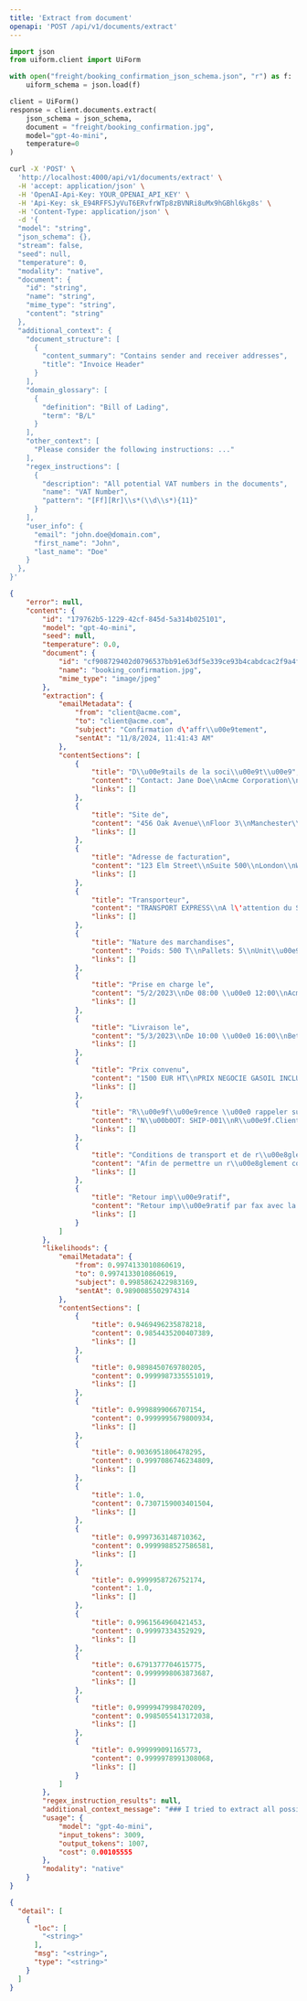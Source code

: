```yaml
---
title: 'Extract from document'
openapi: 'POST /api/v1/documents/extract'
---
```


<RequestExample>




```python python
import json
from uiform.client import UiForm

with open("freight/booking_confirmation_json_schema.json", "r") as f:
    uiform_schema = json.load(f)

client = UiForm()
response = client.documents.extract(
    json_schema = json_schema,
    document = "freight/booking_confirmation.jpg",
    model="gpt-4o-mini",
    temperature=0
)
```


```bash curl
curl -X 'POST' \
  'http://localhost:4000/api/v1/documents/extract' \
  -H 'accept: application/json' \
  -H 'OpenAI-Api-Key: YOUR_OPENAI_API_KEY' \
  -H 'Api-Key: sk_E94RFFSJyVuT6ERvfrWTp8zBVNRi8uMx9hGBhl6kg8s' \
  -H 'Content-Type: application/json' \
  -d '{
  "model": "string",
  "json_schema": {},
  "stream": false,
  "seed": null,
  "temperature": 0,
  "modality": "native",
  "document": {
    "id": "string",
    "name": "string",
    "mime_type": "string",
    "content": "string"
  },
  "additional_context": {
    "document_structure": [
      {
        "content_summary": "Contains sender and receiver addresses",
        "title": "Invoice Header"
      }
    ],
    "domain_glossary": [
      {
        "definition": "Bill of Lading",
        "term": "B/L"
      }
    ],
    "other_context": [
      "Please consider the following instructions: ..."
    ],
    "regex_instructions": [
      {
        "description": "All potential VAT numbers in the documents",
        "name": "VAT Number",
        "pattern": "[Ff][Rr]\\s*(\\d\\s*){11}"
      }
    ],
    "user_info": {
      "email": "john.doe@domain.com",
      "first_name": "John",
      "last_name": "Doe"
    }
  },
}'
```

</RequestExample>


<ResponseExample>

```json 200
{
    "error": null,
    "content": {
        "id": "179762b5-1229-42cf-845d-5a314b025101",
        "model": "gpt-4o-mini",
        "seed": null,
        "temperature": 0.0,
        "document": {
            "id": "cf908729402d0796537bb91e63df5e339ce93b4cabdcac2f9a4f90592647e130",
            "name": "booking_confirmation.jpg",
            "mime_type": "image/jpeg"
        },
        "extraction": {
            "emailMetadata": {
                "from": "client@acme.com",
                "to": "client@acme.com",
                "subject": "Confirmation d\'affr\\u00e9tement",
                "sentAt": "11/8/2024, 11:41:43 AM"
            },
            "contentSections": [
                {
                    "title": "D\\u00e9tails de la soci\\u00e9t\\u00e9",
                    "content": "Contact: Jane Doe\\nAcme Corporation\\nTel: +44 20 7946 0958\\nEmail: client@acme.com",
                    "links": []
                },
                {
                    "title": "Site de",
                    "content": "456 Oak Avenue\\nFloor 3\\nManchester\\nM1 4WP\\nUnited Kingdom",
                    "links": []
                },
                {
                    "title": "Adresse de facturation",
                    "content": "123 Elm Street\\nSuite 500\\nLondon\\nWC2N 5DU\\nGB",
                    "links": []
                },
                {
                    "title": "Transporteur",
                    "content": "TRANSPORT EXPRESS\\nA l\'attention du Service Logistique\\nZone Industrielle Est, Batiment C\\n45 rue des Transporteurs\\n75001 PARIS\\nFRANCE\\nT\\u00e9l: 0123 45 67 89\\nFax: 0123 45 67 90\\nTva: FR12 345 678 901",
                    "links": []
                },
                {
                    "title": "Nature des marchandises",
                    "content": "Poids: 500 T\\nPallets: 5\\nUnit\\u00e9s: 10\\nVolume: 1.44 M3\\nMetres de chargement: 0.4 ML\\nTemp\\u00e9rature: 5\\u00b0C - 25\\u00b0C (Frais)\\nMarchandises dangereuses: UN1202 Classe 3 - Liquide inflammable",
                    "links": []
                },
                {
                    "title": "Prise en charge le",
                    "content": "5/2/2023\\nDe 08:00 \\u00e0 12:00\\nAcme Corporation\\n123 Elm Street\\nSuite 500\\nLondon, Greater London\\nWC2N 5DU GB",
                    "links": []
                },
                {
                    "title": "Livraison le",
                    "content": "5/3/2023\\nDe 10:00 \\u00e0 16:00\\nBeta Industries\\n789 Pine Street\\nMunich, Bavaria\\n80331 DE\\n+49 89 123456",
                    "links": []
                },
                {
                    "title": "Prix convenu",
                    "content": "1500 EUR HT\\nPRIX NEGOCIE GASOIL INCLUS",
                    "links": []
                },
                {
                    "title": "R\\u00e9f\\u00e9rence \\u00e0 rappeler sur votre facture",
                    "content": "N\\u00b0OT: SHIP-001\\nR\\u00e9f.Client: BC-67890\\nN\\u00b0 Cde: SHIP-001",
                    "links": []
                },
                {
                    "title": "Conditions de transport et de r\\u00e8glement",
                    "content": "Afin de permettre un r\\u00e8glement conforme aux dispositions, il est rappel\\u00e9 au transporteur affr\\u00e9t\\u00e9 que la facture ne sera admise pour paiement que sous la condition stricte de r\\u00e9ception des documents l\\u00e9gaux requis pour justifier de la r\\u00e9alisation de la prestation de transport et notamment : l\'original de la lettre de voiture accompagn\\u00e9 du bon de livraison original r\\u00e9gularis\\u00e9 et la preuve de l\'\\u00e9change des palettes consign\\u00e9es. Il est \\u00e0 noter que le prix convenu a fait l\'objet d\'une n\\u00e9gociation entre les parties et qu\'il int\\u00e8gre notamment les charges de carburant sur la base de l\'indice CNR du mois en cours \\u00e0 la date de r\\u00e9alisation du transport. Pour les flux belges, le prix convenu comprend la taxe kilom\\u00e9trique. Le transporteur affr\\u00e9teur s\'oblige \\u00e0 ex\\u00e9cuter l\'ordre de transport confi\\u00e9 par ses propres moyens. Il s\'interdit de le sous-traiter \\u00e0 des tiers. Le non respect de cette clause entra\\u00eene la r\\u00e9solution imm\\u00e9diate et de plein droit du contrat de transport. Il reconnait \\u00e9galement que le forfait ci-dessus permet de couvrir l\'ensemble des charges d\\u00e9finies \\u00e0 l\'article L3221-1 du Code des Transports. En cons\\u00e9quence, il d\\u00e9clare \\u00eatre \\u00e0 jour de son obligation de d\\u00e9claration, du paiement des charges sociales (URSSAF) et du respect de la lutte contre le travail ill\\u00e9gal. Il s\'engage \\u00e0 respecter les obligations sur le d\\u00e9tachement transnational de salari\\u00e9s, aussi il doit \\u00eatre \\u00e0 jour de l\'\\u00e9tablissement de l\'attestation de d\\u00e9tachement des salari\\u00e9s ainsi que de la nomination d\'un repr\\u00e9sentant en France. Nous vous rappelons la l\\u00e9gislation fran\\u00e7aise concernant le cabotage routier de marchandises qui fait l\'objet des articles L.3421-3 et suivants du Code des Transports modifi\\u00e9s par le d\\u00e9cret n\\u00b0 2016-418 du 7 avril 2016, tout transport doit donc \\u00eatre effectu\\u00e9 dans le respect de la loi. Nous vous remercions de nous tenir imm\\u00e9diatement inform\\u00e9s de tout incident rencontr\\u00e9 dans l\'ex\\u00e9cution de ce transport.",
                    "links": []
                },
                {
                    "title": "Retour imp\\u00e9ratif",
                    "content": "Retour imp\\u00e9ratif par fax avec la mention Bon pour accord, votre cachet commercial, vos noms et signature. A d\\u00e9faut de retour, le contrat de transport sera r\\u00e9put\\u00e9 ex\\u00e9cut\\u00e9 selon les modalit\\u00e9s pr\\u00e9cit\\u00e9es. Tous les bons de livraisons devront \\u00eatre retourn\\u00e9s sous 8 jours.",
                    "links": []
                }
            ]
        },
        "likelihoods": {
            "emailMetadata": {
                "from": 0.9974133010860619,
                "to": 0.9974133010860619,
                "subject": 0.9985862422983169,
                "sentAt": 0.9890085502974314
            },
            "contentSections": [
                {
                    "title": 0.9469496235878218,
                    "content": 0.9854435200407389,
                    "links": []
                },
                {
                    "title": 0.9898450769780205,
                    "content": 0.9999987335551019,
                    "links": []
                },
                {
                    "title": 0.9998899066707154,
                    "content": 0.9999995679800934,
                    "links": []
                },
                {
                    "title": 0.9036951806478295,
                    "content": 0.9997086746234809,
                    "links": []
                },
                {
                    "title": 1.0,
                    "content": 0.7307159003401504,
                    "links": []
                },
                {
                    "title": 0.9997363148710362,
                    "content": 0.9999988527586581,
                    "links": []
                },
                {
                    "title": 0.9999958726752174,
                    "content": 1.0,
                    "links": []
                },
                {
                    "title": 0.9961564960421453,
                    "content": 0.99997334352929,
                    "links": []
                },
                {
                    "title": 0.6791377704615775,
                    "content": 0.9999998063873687,
                    "links": []
                },
                {
                    "title": 0.9999947998470209,
                    "content": 0.9985055413172038,
                    "links": []
                },
                {
                    "title": 0.999999091165773,
                    "content": 0.9999978991308068,
                    "links": []
                }
            ]
        },
        "regex_instruction_results": null,
        "additional_context_message": "### I tried to extract all possible text from the document, it might help you to infer values: \\n/, ACME\\n\\n4% Corporation\\u201d\\n\\nConfirmation d\'affr\\u00e9tement\\nACME CORPORATION\\n\\nVAT Number: GB123456789\\n\\n11/8/2024, 11:41:43 AM\\n\\naA\\n\\nD\\u00e9tails de la soci\\u00e9t\\u00e9 Site de: Adresse de facturation:\\nContact: Jane Doe 456 Oak Avenue 123 Elm Street\\nAcme Corporation Floor 3 Suite 500\\nTel: +44 20 7946 0958 Manchester London\\nEmail: client@acme.com M1 4WP. WC2N S5DU GB\\nUnited Kingdom Tel: +44 20 7946 0958\\n\\nEmail: client@acme.com\\nVAT Number: GB123456789\\n\\nR\\u00e9f\\u00e9rence a rappeler sur votre\\nfacture\\n\\nN\\u00b0OT : SHIP-001\\n\\nR\\u00e9f.Client : BC-67890\\n\\nN\\u00b0 Cde : SHIP-001\\n\\nTransporteur :\\n\\nTRANSPORT EXPRESS.\\nAl\'attention du Service Logistique\\nZone Industrielle Est, Batiment C\\n45 rue des Transporteurs\\n\\n75001 PARIS\\n\\nFRANCE\\n\\nT\\u00e9l : 0123 45 67 89\\n\\nFax : 0123 45 67 90\\n\\nTva : FR12 345 678 901\\n\\nLe transporteur s\'engage :\\n\\ne a-souscrire une assurance sp\\u00e9cifique aux marchandises\\nsensibles.\\n\\n* arespecter les clauses vol de ses polices d\'assurance\\nmarchandises transport\\u00e9es.\\n\\n\\u00a2 a v\\u00e9rifier que les marchandises soient bien accompagn\\u00e9es des\\ndocuments et notamment des documents de douane\\ncorrespondants.\\n\\n\\u00a2 ad\\u00e9clarer les incidents et notamment contacter imm\\u00e9diatement\\nnotre bureau d\'affr\\u00e9tement et le bureau de douanes le plus\\nproche en cas de vol attest\\u00e9.\\n\\n\\u00a2 a mettre en oeuvre les moyens de pr\\u00e9vention visant a la\\ns\\u00e9curisation de la marchandise dont le stationnement dans des\\nendroits clos et gardienn\\u00e9s.\\n\\n \\n\\nNature des marchandises: Prise en charge le Livraison le\\nPoids: 500 T Pallets: 5 Unit\\u00e9s: 10 Volume: 1.44 M3 5/2/2023 5/3/2023\\nMetres de chargement: 0.4 ML De 08:00 a 12:00 De 10:00 a 16:00\\nTemp\\u00e9rature: 5\\u00b0C - 25\\u00b0C (Frais) Acme Corporation Beta Industries\\nMarchandises dangereuses: UN1202 Classe 3 - Liquide 123 Elm Street 789 Pine Street\\ninflammable Suite 500 Munich, Bavaria\\nLondon, Greater London 80331 DE\\nWC2N SDU GB +49 89 123456\\n\\n \\n\\n \\n\\n \\n\\nPrix convenu: 1500 EUR HT PRIX NEGOCIE GASOIL INCLUS R\\u00e9f\\u00e9rence a rappeler sur votre facture :\\n\\nBC-67890\\n\\nConditions de transport et de reglement :\\n\\nAfin de permettre un reglement conforme aux dispositions, il est rappel\\u00e9 au transporteur affr\\u00e9t\\u00e9 que la facture ne sera admise pour paiement que sous\\nla condition stricte de reception des documents l\\u00e9gaux requis pour justifier de la r\\u00e9alisation de la prestation de transport et notamment : I\'original de la\\nlettre de voiture accompagn\\u00e9 du bon de livraison original r\\u00e9gularis\\u00e9 et la preuve de l\'\\u00e9change des palettes consign\\u00e9es. II est a noter que le prix\\nconvenu a fait l\'objet d\'une n\\u00e9gociation entre les parties et qu\'il integre notamment les charges de carburant sur la base de l\'indice CNR du mois en\\ncours a la date de r\\u00e9alisation du transport. Pour les flux belges, le prix convenu comprend la taxe kilom\\u00e9trique. Le transporteur affr\\u00e9teur s\'oblige a\\nex\\u00e9cuter l\'ordre de transport confi\\u00e9 par ses propres moyens. Il s\'interdit de le sous-traiter a des tiers. Le non respect de cette clause entraine la\\nr\\u00e9solution imm\\u00e9diate et de plein droit du contrat de transport. Il reconnait \\u00e9galement que le forfait ci-dessus permet de couvrir l\'ensemble des charges\\nd\\u00e9finies a l\'article L3221-1 du Code des Transports. En cons\\u00e9quence, il d\\u00e9clare \\u00e9tre a jour de son obligation de d\\u00e9claration, du paiement des charges\\nsociales (URSSAF) et du respect de la lutte contre le travail ill\\u00e9gal. Il s\'engage a respecter les obligations sur le d\\u00e9tachement transnational de salari\\u00e9s,\\naussi il doit \\u00e9tre a jour de |\'\\u00e9tablissement de I\'attestation de d\\u00e9tachement des salari\\u00e9s ainsi que de la nomination d\'un repr\\u00e9sentant en France. Nous\\nvous rappelons la l\\u00e9gislation frangaise concernant le cabotage routier de marchandises qui fait l\'objet des articles L.3421-3 et suivants du Code des\\nTransports modifi\\u00e9s par le d\\u00e9cret n\\u00b0 2016-418 du 7 avril 2016, tout transport doit donc \\u00e9tre effectu\\u00e9 dans le respect de la loi. Nous vous remercions de\\nnous tenir imm\\u00e9diatement inform\\u00e9s de tout incident rencontr\\u00e9 dans |\'ex\\u00e9cution de ce transport.\\n\\n \\n\\nSile transport de marchandises s\'effectue sur Retour imp\\u00e9ratif par fax avec la mention Bon\\ndes palettes Europe, celles-ci doivent \\u00e9tre pour accord, votre cachet commercial, vos\\n\\u00e9chang\\u00e9es au chargement ou restitu\\u00e9es sous noms et signature. A d\\u00e9faut de retour, le\\n\\n8 jours. Dans le cas contraire, elles vous seront contrat de transport sera r\\u00e9put\\u00e9 ex\\u00e9cut\\u00e9 selon\\nfactur\\u00e9es au prix de 28 \\u20ac ht/Palette (14 \\u20achtde \\u2014_les modalit\\u00e9s pr\\u00e9cit\\u00e9es.Tous les bons de\\n\\nfrais de dossier non remboursable en cas livraisons devront \\u00e9tre retourn\\u00e9s sous 8 jours.\\nd\'avoir).\\n\\n \\n\\n \\n\\n \\n\\f",
        "usage": {
            "model": "gpt-4o-mini",
            "input_tokens": 3009,
            "output_tokens": 1007,
            "cost": 0.00105555
        },
        "modality": "native"
    }
}
```

```json 422
{
  "detail": [
    {
      "loc": [
        "<string>"
      ],
      "msg": "<string>",
      "type": "<string>"
    }
  ]
}
```


</ResponseExample>


